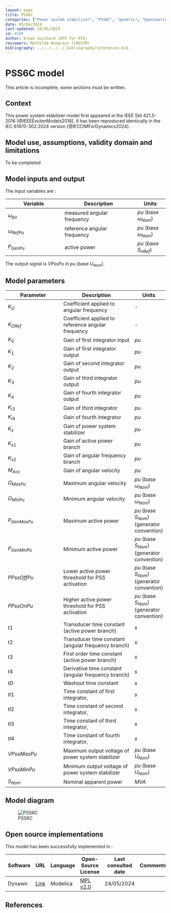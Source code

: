 ```yaml
---
layout: page
title: PSS6C
categories: ["Power system stabilizer", "PSS6C", "generic", "Opensource", "CIM model", "RMS", "phasor", "MRL4", "Single phase", "PssIEEE6C", "IEEE", "dynawo", "#106"]
date: 05/04/2024
last-updated: 24/05/2024
id: #106
author: Erwan Guichard (DPS for RTE)
reviewers: Mathilde Bongrain (CRESYM)
bibliography: ../../../../_bibliography/references.bib
---
```

# PSS6C model

This article is incomplete, some sections must be written.

## Context

This power system stabilizer model first appeared in the IEEE Std 421.5-2016 [@IEEEExciterModels2016]. It has been reproduced identically in the IEC 61970-302:2024 version [@IECCIMForDynamics2024].

## Model use, assumptions, validity domain and limitations

To be completed

## Model inputs and output

The input variables are :

| Variable | Description | Units |
|-----------|--------------| ------|
| $\omega_{pu}$ |measured angular frequency | $pu$ (base $\omega_{Nom}$)|
| $\omega_{RefPu}$ |reference angular frequency | $pu$ (base $\omega_{Nom}$)|
| $P_{GenPu}$ |active power | $pu$ (base $S_{nRef}$)|

The output signal is $VPssPu$ in $pu$ (base $U_{Nom}$).

## Model parameters

| Parameter | Description | Units |
|-----------|--------------| ------|
| $K_{\Omega}$ |Coefficient applied to angular frequency|-|
| $K_{\Omega Ref}$ |Coefficient applied to reference angular frequency|-|
| $K_{0}$ |Gain of first integrator input |$pu$|
| $K_{1}$ |Gain of first integrator output |$pu$|
| $K_{2}$ |Gain of second integrator output |$pu$|
| $K_{3}$ |Gain of third integrator output |$pu$|
| $K_{4}$ |Gain of fourth integrator output |$pu$|
| $K_{i3}$ |Gain of third integrator |$pu$|
| $K_{i4}$ |Gain of fourth integrator |$pu$|
| $K_{s}$ |Gain of power system stabilizer |$pu$|
| $K_{s1}$ |Gain of active power branch |$pu$|
| $K_{s2}$ |Gain of angular frequency branch |$pu$|
| $M_{Acc}$ |Gain of angular velocity |$pu$|
| $\Omega_{MaxPu}$ |Maximum angular velocity |$pu$ (base $\omega_{Nom}$)|
| $\Omega_{MinPu}$ |Minimum angular velocity |$pu$ (base $\omega_{Nom}$)|
| $P_{GenMaxPu}$ |Maximum active power |$pu$ (base $S_{Nom}$) (generator convention)|
| $P_{GenMinPu}$ |Minimum active power |$pu$ (base $S_{Nom}$) (generator convention)|
| $PPssOffPu$ |Lower active power threshold for PSS activation |$pu$ (base $S_{Nom}$) (generator convention)|
| $PPssOnPu$ |Higher active power threshold for PSS activation |$pu$ (base $S_{Nom}$) (generator convention)|
| $t1$ |Transducer time constant (active power branch) |$s$|
| $t2$ |Transducer time constant (angular frequency branch) |$s$|
| $t3$ |First order time constant (active power branch) |$s$|
| $t4$ |Derivative time constant (angular frequency branch) |$s$|
| $tD$ |Washout time constant |$s$|
| $tI1$ |Time constant of first integrator, |$s$|
| $tI2$ |Time constant of second integrator, |$s$|
| $tI3$ |Time constant of third integrator, |$s$|
| $tI4$ |Time constant of fourth integrator, |$s$|
| $VPssMaxPu$ |Maximum output voltage of power system stabilizer |$pu$ (base $U_{Nom}$)|
| $VPssMinPu$ |Minimum output voltage of power system stabilizer |$pu$ (base $U_{Nom}$)|
| $S_{Nom}$ |Nominal apparent power |$MVA$|

## Model diagram

![PSS6C](PSS6C.drawio.svg){#fig-PSS6C fig-alt="PSS6C model diagram"}

## Open source implementations

This model has been successfully implemented in :

| Software      | URL | Language | Open-Source License | Last consulted date | Comments |
| ------------- | --- | -------- | ------------------- | ------------------- | -------- |
| Dynawo | [Link](https://github.com/dynawo/dynawo) | Modelica | [MPL v2.0](https://www.mozilla.org/en-US/MPL/2.0/)  | 24/05/2024 |  |

## References
::: {#refs}
:::
